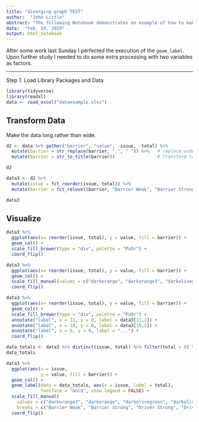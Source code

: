 ```yaml
---
title: "diverging graph TEST"
author:  "John Little"
abstract: "The following Notebook demonstrates an example of how to make a diverging bar graph in ggplot2."
date:  "Feb. 19, 2019"
output: html_notebook
---
```


After some work last Sunday I perfected the execution of the `geom_label`.  Upon further study I needed to do some extra processing with two variables as factors.

---
Step 1.  Load Library Packages and Data

```r
library(tidyverse)
library(readxl)
data <- read_excel("dataexample.xlsx")
```


## Transform Data

Make the data long rather than wide.

```r
d2 <- data %>% gather("barrier", "value", -issue, -total) %>% 
  mutate(barrier = str_replace(barrier, "_", " ")) %>%   # replace underscore with space
  mutate(barrier = str_to_title(barrier))                # Transform to Title Case

d2

data3 <- d2 %>% 
  mutate(issue = fct_reorder(issue, total)) %>% 
  mutate(barrier = fct_relevel(barrier, "Barrier Weak", "Barrier Strong", "Driver Weak", "Driver Strong")) 

data3 
```


## Visualize


```r
data3 %>% 
  ggplot(aes(x= reorder(issue, total), y = value, fill = barrier)) +
  geom_col() + 
  scale_fill_brewer(type = "div", palette = "PuOr") +
  coord_flip()
```


```r
data3 %>% 
  ggplot(aes(x= reorder(issue, total), y = value, fill = barrier)) +
  geom_col() + 
  scale_fill_manual(values = c("darkorange", "darkorange3", "darkolivegreen3", "darkolivegreen")) +
  coord_flip()
```

```r
data3 %>% 
  ggplot(aes(x= reorder(issue, total), y = value, fill = barrier)) +
  geom_col() + 
  scale_fill_brewer(type = "div", palette = "PuOr") +
  annotate("label", x = 11, y = 0, label = data3[11,2]) + 
  annotate("label", x = 10, y = 0, label = data3[10,2]) +
  annotate("label", x = 9, y = 0, label = "...") +  
  coord_flip()

data_totals <- data3 %>% distinct(issue, total) %>% filter(total > 0) %>% mutate(barrier = "Total") %>% mutate(value = 0)
data_totals

data3 %>% 
  ggplot(aes(x = issue, 
             y = value, fill = barrier)) +
  geom_col() + 
  geom_label(data = data_totals, aes(x = issue, label = total), 
             fontface = "bold", show.legend = FALSE) +
  scale_fill_manual(
    values = c("darkorange3", "darkorange", "darkolivegreen", "darkolivegreen3", "white"), 
    breaks = c("Barrier Weak", "Barrier Strong", "Driver Strong", "Driver Weak")) +
  coord_flip()



```




